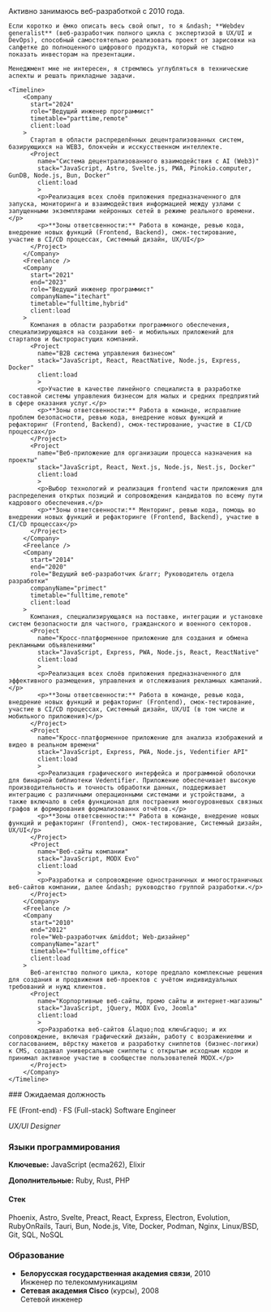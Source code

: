 ---
---


<article class="contnet">
    Активно занимаюсь веб-разработкой с 2010 года.

    Если коротко и ёмко описать весь свой опыт, то я &ndash; **Webdev generalist** (веб-разработчик полного цикла с экспертизой в UX/UI и DevOps), способный самостоятельно реализовать проект от зарисовки на салфетке до полноценного цифрового продукта, который не стыдно показать инвесторам на презентации.

    Менеджмент мне не интересен, я стремлюсь углубляться в технические аспекты и решать прикладные задачи.

    <Timeline>
        <Company
          start="2024"
          role="Ведущий инженер программист"
          timetable="parttime,remote"
          client:load
        >
          Стартап в области распределённых децентрализованных систем, базирующихся на WEB3, блокчейн и исскусственном интеллекте.
          <Project
            name="Система децентрализованного взаимодействия с AI (Web3)"
            stack="JavaScript, Astro, Svelte.js, PWA, Pinokio.computer, GunDB, Node.js, Bun, Docker"
            client:load
            >
            <p>Реализация всех слоёв приложения предназначенного для запуска, мониторинга и взаимодействия информацией между узлами с запущенными экземплярами нейронных сетей в режиме реального времени.</p>
            <p>**Зоны ответсвенности:** Работа в команде, ревью кода, внедрение новых функций (Frontend, Backend), смок-тестирование, участие в CI/CD процессах, Системный дизайн, UX/UI</p>
          </Project>
        </Company>
        <Freelance />
        <Company
          start="2021"
          end="2023"
          role="Ведущий инженер программист"
          companyName="itechart"
          timetable="fulltime,hybrid"
          client:load
        >
          Компания в области разработки программного обеспечения, специализирующаяся на создании веб- и мобильных приложений для стартапов и быстрорастущих компаний.
          <Project
            name="B2B система управления бизнесом"
            stack="JavaScript, React, ReactNative, Node.js, Express, Docker"
            client:load
            >
            <p>Участие в качестве линейного специалиста в разработке составной системы управления бизнесом для малых и средних предприятий в сфере оказания услуг.</p>
            <p>**Зоны ответсвенности:** Работа в команде, исправлние проблем безопасности, ревью кода, внедрение новых функций и рефакторинг (Frontend, Backend), смок-тестирование, участие в CI/CD процессах</p>
          </Project>
          <Project
            name="Веб-приложение для организации процесса назначения на проекты"
            stack="JavaScript, React, Next.js, Node.js, Nest.js, Docker"
            client:load
            >
            <p>Выбор технологий и реализация frontend части приложения для распределения откртых позиций и сопровождения кандидатов по всему пути кадрового обеспечения.</p>
            <p>**Зоны ответсвенности:** Менторинг, ревью кода, помощь во внедрении новых функций и рефакторинге (Frontend, Backend), участие в CI/CD процессах</p>
          </Project>
        </Company>
        <Freelance />
        <Company
          start="2014"
          end="2020"
          role="Ведущий веб-разработчик &rarr; Руководитель отдела разработки"
          companyName="primect"
          timetable="fulltime,remote"
          client:load
        >
          Компания, специализирующаяся на поставке, интеграции и установке систем безопасности для частного, гражданского и военного секторов.
          <Project
            name="Кросс-платформенное приложение для создания и обмена рекламными объявлениями"
            stack="JavaScript, Express, PWA, Node.js, React, ReactNative"
            client:load
            >
            <p>Реализация всех слоёв приложения предназначенного для эффективного размещения, управления и отслеживания рекламных кампаний.</p>
            <p>**Зоны ответсвенности:** Работа в команде, ревью кода, внедрение новых функций и рефакторинг (Frontend), смок-тестирование, участие в CI/CD процессах, Системный дизайн, UX/UI (в том числе и мобильного приложения)</p>
          </Project>
          <Project
            name="Кросс-платформенное приложение для анализа изображений и видео в реальном времени"
            stack="JavaScript, Express, PWA, Node.js, Vedentifier API"
            client:load
            >
            <p>Реализация графического интерфейса и программной оболочки для бинарной библиотеки Vedentifier. Приложение обеспечивает высокую производительность и точность обработки данных, поддерживает интеграцию с различными операционными системами и устройствами, а также включало в себя функционал для постраения многоуровневых связных графов и формирования формализованнх отчётов.</p>
            <p>**Зоны ответсвенности:** Работа в команде, внедрение новых функций и рефакторинг (Frontend), смок-тестирование, Системный дизайн, UX/UI</p>
          </Project>
          <Project
            name="Веб-сайты компании"
            stack="JavaScript, MODX Evo"
            client:load
            >
            <p>Разработка и сопровождение одностраничных и многостраничных веб-сайтов компании, далее &ndash; руководство группой разработки.</p>
          </Project>
        </Company>
        <Freelance />
        <Company
          start="2010"
          end="2012"
          role="Web-разработчик &middot; Web-дизайнер"
          companyName="azart"
          timetable="fulltime,office"
          client:load
        >
          Веб-агентство полного цикла, которе предлало комплексные решения для создания и продвижения веб-проектов с учётом индивидуальных требований и нужд клиентов.
          <Project
            name="Корпортивные веб-сайты, промо сайты и интернет-магазины"
            stack="JavaScript, jQuery, MODX Evo, Joomla"
            client:load
            >
            <p>Разработка веб-сайтов &laquo;под ключ&raquo; и их сопровождение, включая графический дизайн, работу с возражениеями и согласованием, вёрстку макетов и разработку сниппетов (бизнес-логики) к CMS, создавал универсальные сниппеты с открытым исходным кодом и принимал активное участие в сообществе пользователей MODX.</p>
          </Project>
        </Company>
    </Timeline>

</article>

<aside id="assets">
  ### Ожидаемая должность

FE (Front-end) &middot; FS (Full-stack) Software Engineer

_UX/UI Designer_

### Языки программирования

**Ключевые:** JavaScript (ecma262), Elixir

**Дополнительные:** Ruby, Rust, PHP

#### Стек

Phoenix, Astro, Svelte, Preact, React, Express, Electron, Evolution, RubyOnRails,
Tauri, Bun, Node.js, Vite, Docker, Podman, Nginx, Linux/BSD, Git, SQL, NoSQL

### Образование

- **Белорусская государственная академия связи**, 2010<br />
  Инженер по телекоммуникациям
- **Сетевая академия Cisco** (курсы), 2008<br />
  Сетевой инженер

</aside>
